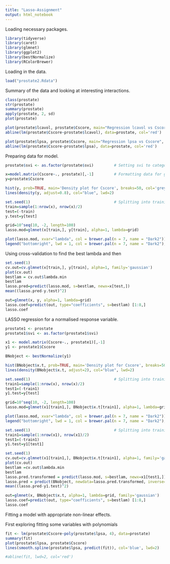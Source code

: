 ```yaml
---
title: "Lasso-Assignment"
output: html_notebook
---
```


Loading necessary packages.
```r
library(tidyverse)
library(caret)
library(glmnet)
library(ggplot2)
library(bestNormalize)
library(RColorBrewer)
```

Loading in the data.
```r
load("prostate2.Rdata")
```

Summary of the data and looking at interesting interactions.
```r
class(prostate)
str(prostate)
summary(prostate)
apply(prostate, 2, sd)
plot(prostate)

plot(prostate$lcavol, prostate$Cscore, main="Regression lcavol vs Cscore", xlab="lcavol", ylab="Cscore")
abline(lm(prostate$Cscore~prostate$lcavol), data=prostate, col='red')

plot(prostate$lpsa, prostate$Cscore, main="Regression lpsa vs Cscore", xlab="lpsa", ylab="Csore")
abline(lm(prostate$Cscore~prostate$lpsa), data=prostate, col='red')
```

Preparing data for model.
```r
prostate$svi <- as.factor(prostate$svi)         # Setting svi to categorical variable

x=model.matrix(Cscore~., prostate)[,-1]         # Formatting data for glmnet
y=prostate$Cscore
```



```r
hist(y, prob=TRUE, main='Density plot for Cscore', breaks=50, col='grey', xlim=c(-50,250), ylim = c(0, 0.025), xlab='Cscore')
lines(density(y, adjust=0.8), col="blue", lwd=2)
```

```r
set.seed(1)                                     # Splitting into training and test data
train=sample(1:nrow(x), nrow(x)/2)
test=(-train)
y.test=y[test]
```

```r
grid=10^seq(10, -2, length=100)
lasso.mod=glmnet(x[train,], y[train], alpha=1, lambda=grid)

plot(lasso.mod, xvar="lambda", col = brewer.pal(n = 7, name = "Dark2"))
legend("bottomright", lwd = 1, col = brewer.pal(n = 7, name = "Dark2"), legend = colnames(x[train,]))
```

Using cross-validation to find the best lambda and then
```r
set.seed(1)
cv.out=cv.glmnet(x[train,], y[train], alpha=1, family='gaussian')
plot(cv.out)
bestlam = cv.out$lambda.min
bestlam
lasso.pred=predict(lasso.mod, s=bestlam, newx=x[test,])
mean((lasso.pred-y.test)^2)
```

```r
out=glmnet(x, y, alpha=1, lambda=grid)
lasso.coef=predict(out, type="coefficients", s=bestlam) [1:8,]
lasso.coef
```
LASSO regression for a normalised response variable.
```r
prostate1 <- prostate
prostate1$svi <- as.factor(prostate1$svi)

x1 <- model.matrix(Cscore~., prostate1)[,-1]
y1 <- prostate1$Cscore

BNobject <- bestNormalize(y1)

hist(BNobject$x.t, prob=TRUE, main='Density plot for Cscore', breaks=50, col='grey', xlim=c(-4,4), ylim=c(0,0.5), xlab='Cscore')
lines(density(BNobject$x.t, adjust=2), col="blue", lwd=2)
```

```r
set.seed(1)                                     # Splitting into training and test data
train1=sample(1:nrow(x), nrow(x)/2)
test1=(-train1)
y1.test=y[test]
```


```r
grid=10^seq(10, -2, length=100)
lasso.mod=glmnet(x1[train1,], BNobject$x.t[train1], alpha=1, lambda=grid, family='gaussian')

plot(lasso.mod, xvar="lambda", col = brewer.pal(n = 7, name = "Dark2"))
legend("bottomright", lwd = 1, col = brewer.pal(n = 7, name = "Dark2"), legend = colnames(x[train,]))
```

```r
set.seed(1)                                     # Splitting into training and test data
train1=sample(1:nrow(x1), nrow(x1)/2)
test1=(-train1)
y1.test=y1[test1]
```

```r
set.seed(1)
cv.out=cv.glmnet(x1[train1,], BNobject$x.t[train1], alpha=1, family='gaussian')
plot(cv.out)
bestlam =cv.out$lambda.min
bestlam
lasso.pred.transformed = predict(lasso.mod, s=bestlam, newx=x1[test1,])
lasso.pred = predict(BNobject, newdata=lasso.pred.transformed, inverse=TRUE)
mean((lasso.pred-y1.test)^2)
```
```r
out=glmnet(x, BNobject$x.t, alpha=1, lambda=grid, family='gaussian')
lasso.coef=predict(out, type="coefficients", s=bestlam) [1:8,]
lasso.coef
```




Fitting a model with appropriate non-linear effects.

First exploring fitting some variables with polynomials
```r
fit <- lm(prostate$Cscore~poly(prostate$lpsa, 4), data=prostate)
summary(fit)
plot(prostate$lpsa, prostate$Cscore)
lines(smooth.spline(prostate$lpsa, predict(fit)), col='blue', lwd=2)

#abline(fit, lwd=2, col='red')
```

